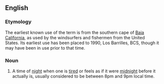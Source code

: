 ==English==

===Etymology===
The earliest known use of the term is from the southern cape of [[w:Baja California|Baja California]], as used by the windsurfers and fishermen from the United States. Its earliest use has been placed to 1990, Los Barrilles, BCS, though it may have been in use prior to that time.

===Noun===
{{en-noun|head=[[Baja]] [[midnight|Midnight]]}}

# {{US|Baja California}} A time of [[night]] when one is [[tired]] or feels as if it were [[midnight]] before it actually is, usually considered to be between 8pm and 9pm local time.